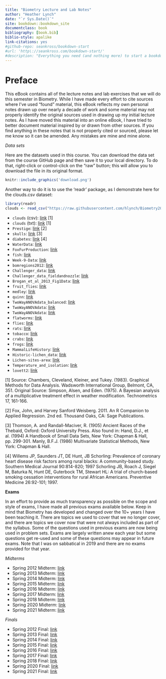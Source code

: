 ```yaml
--- 
title: "Biometry Lecture and Lab Notes"
author: "Heather Lynch"
date: "`r Sys.Date()`"
site: bookdown::bookdown_site
documentclass: book
bibliography: [book.bib]
biblio-style: apalike
link-citations: yes
#github-repo: seankross/bookdown-start
#url: 'http\://seankross.com/bookdown-start/'
#description: "Everything you need (and nothing more) to start a bookdown book."
---
```


# Preface {-}

This eBook contains all of the lecture notes and lab exercises that we will do this semester in Biometry. While I have made every effort to cite sources where I've used "found" material, this eBook reflects my own personal notes drawn up over nearly a decade of work and some material may not properly identify the original sources used in drawing up my initial lecture notes. As I have moved this material into an online eBook, I have tried to better document material inspired by or drawn from other sources. If you find anything in these notes that is not properly cited or sourced, please let me know so it can be amended. Any mistakes are mine and mine alone.

*Data sets*

Here are the datasets used in this course. You can download the data set from the course GitHub page and then save it to your local directory. To do that, right-click or control-click on the "raw" button; this will allow you to download the file in its original format.

```r
knitr::include_graphics('download.png')
```

Another way to do it is to use the 'readr' package, as I demonstrate here for the clouds.csv dataset:

```r
library(readr)
clouds <- read_csv("https://raw.githubusercontent.com/hlynch/Biometry2021/master/_data/clouds.csv")
```

* `clouds` (csv): [link](https://github.com/hlynch/Biometry2022/tree/master/_data/clouds.csv) [1]
* `clouds` (txt): [link](https://github.com/hlynch/Biometry2022/tree/master/_data/clouds.txt) [1]
* `Prestige`: [link](https://github.com/hlynch/Biometry2022/tree/master/_data/Prestige.csv) [2]
* `skulls`: [link](https://github.com/hlynch/Biometry2022/tree/master/_data/skulls.txt) [3]
* `diabetes`: [link](https://github.com/hlynch/Biometry2022/tree/master/_data/diabetes.csv) [4]
* `WaterData`: [link](https://github.com/hlynch/Biometry2022/tree/master/_data/WaterData.csv)
* `FoxFurProduction`: [link](https://github.com/hlynch/Biometry2022/tree/master/_data/FoxFurProduction.csv)   
* `fish`: [link](https://github.com/hlynch/Biometry2022/tree/master/_data/fish.txt) 
* `Week-9-Data`: [link](https://github.com/hlynch/Biometry2022/tree/master/_data/Week-9-Data.txt) 
* `bomregions2012`: [link](https://github.com/hlynch/Biometry2022/tree/master/_data/bomregions2012.csv) 
* `Challenger_data`: [link](https://github.com/hlynch/Biometry2022/tree/master/_data/Challenger_data.csv) 
* `Challenger_data_fieldandnozzle`: [link](https://github.com/hlynch/Biometry2022/tree/master/_data/Challenger_data_fieldandnozzle.csv) 
* `Brogan_et_al_2013_Fig1Data`: [link](https://github.com/hlynch/Biometry2022/tree/master/_data/Brogan_et_al_2013_Fig1Data.xlsx) 
* `fruit_flies`: [link](https://github.com/hlynch/Biometry2022/tree/master/_data/fruit_flies.csv) 
* `medley`: [link](https://github.com/hlynch/Biometry2022/tree/master/_data/medley.csv) 
* `quinn`: [link](https://github.com/hlynch/Biometry2022/tree/master/_data/quinn.csv) 
* `TwoWayANOVAdata_balanced`: [link](https://github.com/hlynch/Biometry2022/tree/master/_data/TwoWayANOVAdata_balanced.csv) 
* `TwoWayANOVAdata`: [link](https://github.com/hlynch/Biometry2022/tree/master/_data/TwoWayANOVAdata.csv) 
* `TwoWayANOVAdata`: [link](https://github.com/hlynch/Biometry2022/tree/master/_data/TwoWayANOVAdata.csv) 
* `flatworms`: [link](https://github.com/hlynch/Biometry2022/tree/master/_data/flatworms.csv) 
* `flies`: [link](https://github.com/hlynch/Biometry2022/tree/master/_data/flies.txt) 
* `rats`: [link](https://github.com/hlynch/Biometry2022/tree/master/_data/rats.txt) 
* `tobacco`: [link](https://github.com/hlynch/Biometry2022/tree/master/_data/tobacco.csv) 
* `crabs`: [link](https://github.com/hlynch/Biometry2022/tree/master/_data/crabs.csv) 
* `frogs`: [link](https://github.com/hlynch/Biometry2022/tree/master/_data/frogs.csv) 
* `MammalLifeHistory`: [link](https://github.com/hlynch/Biometry2022/tree/master/_data/MammalLifeHistory.csv) 
* `Historic-lichen_data`: [link](https://github.com/hlynch/Biometry2022/tree/master/_data/Historic-lichen-data.xls) 
* `Lichen-sites-area`: [link](https://github.com/hlynch/Biometry2022/tree/master/_data/Lichen-sites-area.xls) 
* `Temperature_and_isolation`: [link](https://github.com/hlynch/Biometry2022/tree/master/_data/Temperature_and_isolation.xls) 
* `lovett2`: [link](https://github.com/hlynch/Biometry2022/tree/master/_data/lovett2.csv) 

[1] Source: Chambers, Cleveland, Kleiner, and Tukey. (1983). Graphical Methods for Data Analysis. Wadsworth International Group, Belmont, CA, 351. Original Source: Simpson, Alsen, and Eden. (1975). A Bayesian analysis of a multiplicative treatment effect in weather modification. Technometrics 17, 161-166.

[2] Fox, John, and Harvey Sanford Weisberg. 2011. An R Companion to Applied Regression. 2nd ed. Thousand Oaks, CA: Sage Publications.

[3] Thomson, A. and Randall-Maciver, R. (1905) Ancient Races of the Thebaid, Oxford: Oxford University Press. Also found in: Hand, D.J., et al. (1994) A Handbook of Small Data Sets, New York: Chapman & Hall, pp. 299-301. Manly, B.F.J. (1986) Multivariate Statistical Methods, New York: Chapman & Hall.

[4] Willems JP, Saunders JT, DE Hunt, JB Schorling: Prevalence of coronary heart disease risk factors among rural blacks: A community-based study. Southern Medical Journal 90:814-820; 1997 Schorling JB, Roach J, Siegel M, Baturka N, Hunt DE, Guterbock TM, Stewart HL: A trial of church-based smoking cessation interventions for rural African Americans. Preventive Medicine 26:92-101; 1997.

**Exams**

In an effort to provide as much transparency as possible on the scope and style of exams, I have made all previous exams available below. Keep in mind that Biometry has developed and changed over the 10+ years I have been teaching it. There are topics we used to cover that we no longer cover, and there are topics we cover now that were not always included as part of the syllabus. Some of the questions used in previous exams are now being used in problem sets. Exams are largely written anew each year but some questions get re-used and some of these questions may appear in future exams. Note that I was on sabbatical in 2019 and there are no exams provided for that year.

*Midterms*

* Spring 2012 Midterm: [link](https://github.com/hlynch/Biometry2022/tree/master/_data/Midterm_exam_Spring2012.pdf)
* Spring 2013 Midterm: [link](https://github.com/hlynch/Biometry2022/tree/master/_data/Midterm_exam_Spring2013.pdf)
* Spring 2014 Midterm: [link](https://github.com/hlynch/Biometry2022/tree/master/_data/Midterm_exam_Spring2014.pdf)
* Spring 2015 Midterm: [link](https://github.com/hlynch/Biometry2022/tree/master/_data/Midterm_exam_Spring2015.pdf)
* Spring 2016 Midterm: [link](https://github.com/hlynch/Biometry2022/tree/master/_data/Midterm_exam_Spring2016.pdf)
* Spring 2017 Midterm: [link](https://github.com/hlynch/Biometry2022/tree/master/_data/Midterm_exam_Spring2017.pdf)
* Spring 2018 Midterm: [link](https://github.com/hlynch/Biometry2022/tree/master/_data/Midterm_exam_Spring2018.pdf)
* Spring 2020 Midterm: [link](https://github.com/hlynch/Biometry2022/tree/master/_data/Midterm_exam_Spring2020.pdf)
* Spring 2021 Midterm: [link](https://github.com/hlynch/Biometry2022/tree/master/_data/Midterm_exam_Spring2021.pdf)

*Finals*

* Spring 2012 Final: [link](https://github.com/hlynch/Biometry2022/tree/master/_data/Final_exam_Spring2012.pdf)
* Spring 2013 Final: [link](https://github.com/hlynch/Biometry2022/tree/master/_data/Final_exam_Spring2013.pdf)
* Spring 2014 Final: [link](https://github.com/hlynch/Biometry2022/tree/master/_data/Final_exam_Spring2014.pdf)
* Spring 2015 Final: [link](https://github.com/hlynch/Biometry2022/tree/master/_data/Final_exam_Spring2015.pdf)
* Spring 2016 Final: [link](https://github.com/hlynch/Biometry2022/tree/master/_data/Final_exam_Spring2016.pdf)
* Spring 2017 Final: [link](https://github.com/hlynch/Biometry2022/tree/master/_data/Final_exam_Spring2017.pdf)
* Spring 2018 Final: [link](https://github.com/hlynch/Biometry2022/tree/master/_data/Final_exam_Spring2018.pdf)
* Spring 2020 Final: [link](https://github.com/hlynch/Biometry2022/tree/master/_data/Final_exam_Spring2020.pdf)
* Spring 2021 Final: [link](https://github.com/hlynch/Biometry2022/tree/master/_data/Final_exam_Spring2021.pdf)

